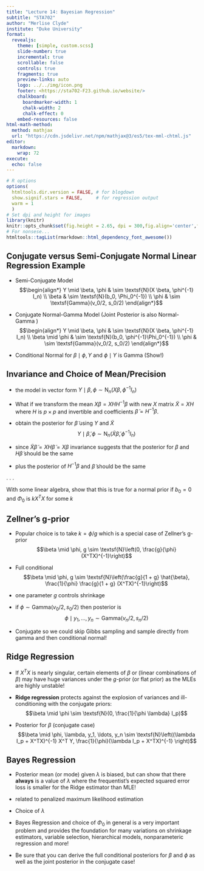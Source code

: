 ```yaml
---
title: "Lecture 14: Bayesian Regression"
subtitle: "STA702"
author: "Merlise Clyde"
institute: "Duke University"
format: 
  revealjs:
    theme: [simple, custom.scss]
    slide-number: true
    incremental: true
    scrollable: false
    controls: true
    fragments: true
    preview-links: auto
    logo: ../../img/icon.png
    footer: <https://sta702-F23.github.io/website/>
    chalkboard: 
      boardmarker-width: 1
      chalk-width: 2
      chalk-effect: 0
    embed-resources: false
html-math-method:
  method: mathjax
  url: "https://cdn.jsdelivr.net/npm/mathjax@3/es5/tex-mml-chtml.js"    
editor: 
  markdown: 
    wrap: 72
execute: 
  echo: false
---
```


```r
# R options
options(
  htmltools.dir.version = FALSE, # for blogdown
  show.signif.stars = FALSE,     # for regression output
  warm = 1
  )
# Set dpi and height for images
library(knitr)
knitr::opts_chunk$set(fig.height = 2.65, dpi = 300,fig.align='center',fig.show='hold',size='footnotesize', small.mar=TRUE) 
# For nonsese...
htmltools::tagList(rmarkdown::html_dependency_font_awesome())
```

## Conjugate versus Semi-Conjugate Normal Linear Regression Example {.smaller}

- Semi-Conjugate Model
$$\begin{align*}
Y \mid \beta, \phi & \sim \textsf{N}(X \beta, \phi^{-1} I_n) \\
\beta & \sim \textsf{N}(b_0, \Phi_0^{-1}) \\
\phi & \sim \textsf{Gamma}(v_0/2, s_0/2)
\end{align*}$$


- Conjugate Normal-Gamma Model (Joint Posterior is also Normal-Gamma )
$$\begin{align*}
Y \mid \beta, \phi & \sim \textsf{N}(X \beta, \phi^{-1} I_n) \\
\beta \mid \phi & \sim \textsf{N}(b_0, \phi^{-1}\Phi_0^{-1}) \\
\phi & \sim \textsf{Gamma}(v_0/2, s_0/2)
\end{align*}$$




-  Conditional Normal for $\beta \mid \phi, Y$  and $\phi \mid Y$ is Gamma (Show!)



 


 
## Invariance and Choice of Mean/Precision {.smaller}

-  the model in vector form $Y  \mid \beta, \phi \sim \textsf{N}_n (X\beta, \phi^{-1} I_n)$

  

- What if we transform  the mean $X\beta = X H H^{-1} \beta$ with new $X$ matrix $\tilde{X} = X H$ where $H$ is $p \times p$ and invertible and coefficients  $\tilde{\beta} = H^{-1} \beta$.

  

- obtain the posterior for $\tilde{\beta}$ using $Y$ and $\tilde{X}$  
$$ Y \mid  \tilde{\beta}, \phi \sim \textsf{N}_n (\tilde{X}\tilde{\beta}, \phi^{-1} I_n)$$

- since $\tilde{X} \tilde{\beta} = X H  \tilde{\beta} = X \beta$  invariance suggests that the posterior for $\beta$ and $H \tilde{\beta}$ should be the same 

  
- plus the posterior of $H^{-1} \beta$
and $\tilde{\beta}$ should be the same

. . .

::: {.callout-tip title="Exercise for the Energetic Student"}
With some linear algebra, show that this is true for a normal prior if $b_0 = 0$ and $\Phi_0$ is $k X^TX$ for some $k$  
:::
 
## Zellner's g-prior {.smaller}

- Popular choice is to take $k = \phi/g$ which is a special case of Zellner's g-prior
$$\beta \mid \phi, g \sim \textsf{N}\left(0, \frac{g}{\phi} (X^TX)^{-1}\right)$$

  

- Full conditional 
$$\beta \mid \phi, g \sim \textsf{N}\left(\frac{g}{1 + g} \hat{\beta}, \frac{1}{\phi} \frac{g}{1 + g} (X^TX)^{-1}\right)$$
  

- one parameter $g$ controls shrinkage

  

- if $\phi \sim \textsf{Gamma}(v_0/2, s_0/2)$ then posterior is
$$\phi \mid y_1, \ldots, y_n \sim \textsf{Gamma}(v_n/2, s_n/2)$$
  

- Conjugate so we could skip Gibbs sampling and sample directly from gamma and then conditional normal!

 
## Ridge Regression  {.smaller}

- If $X^TX$ is nearly singular, certain  elements of $\beta$ or (linear combinations of $\beta$) may have huge variances under the $g$-prior (or flat prior) as the MLEs are highly unstable!

  

- **Ridge regression** protects against the explosion of variances and ill-conditioning with the conjugate priors:
$$\beta \mid \phi \sim \textsf{N}(0, \frac{1}{\phi \lambda} I_p)$$
  

- Posterior for $\beta$  (conjugate case)
$$\beta \mid \phi, \lambda, y_1, \ldots, y_n \sim 
\textsf{N}\left((\lambda I_p + X^TX)^{-1} X^T Y,  \frac{1}{\phi}(\lambda I_p + X^TX)^{-1}
\right)$$




 
##  Bayes Regression {.smaller}

- Posterior mean (or mode) given $\lambda$ is biased, but can show that there **always** is a value of $\lambda$  where the frequentist's expected squared error loss is smaller for the Ridge estimator than MLE!

  

- related to penalized maximum likelihood estimation 

  

-  Choice of $\lambda$

  

-  Bayes Regression and choice of $\Phi_0$ in general is a very important problem and provides the foundation  for many variations on shrinkage estimators, variable selection, hierarchical models, nonparameteric regression and more!

  

- Be sure that you can derive the full conditional posteriors for $\beta$ and $\phi$ as well as the joint posterior in the conjugate case!




